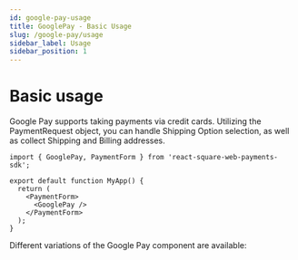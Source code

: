 ```yaml
---
id: google-pay-usage
title: GooglePay - Basic Usage
slug: /google-pay/usage
sidebar_label: Usage
sidebar_position: 1
---
```



# Basic usage

Google Pay supports taking payments via credit cards. Utilizing the PaymentRequest object, you can handle Shipping Option selection, as well as collect Shipping and Billing addresses.

```tsx
import { GooglePay, PaymentForm } from 'react-square-web-payments-sdk';

export default function MyApp() {
  return (
    <PaymentForm>
      <GooglePay />
    </PaymentForm>
  );
}
```

Different variations of the Google Pay component are available:

<PaymentForm>
  <GooglePay buttonColor="black" buttonType="long" />
  <GooglePay buttonColor="white" buttonType="short" />
</PaymentForm>
